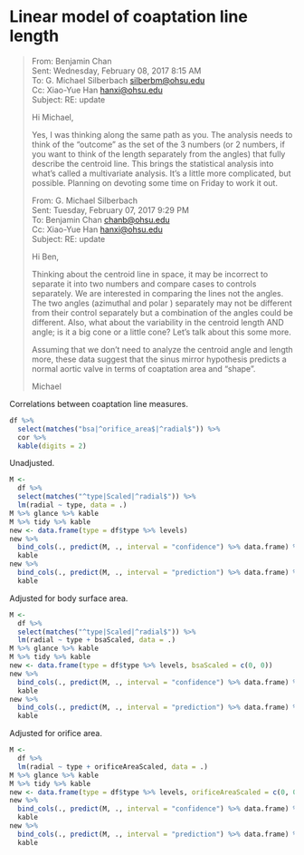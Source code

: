 # Linear model of coaptation line length

> From: Benjamin Chan   
> Sent: Wednesday, February 08, 2017 8:15 AM  
> To: G. Michael Silberbach <silberbm@ohsu.edu>  
> Cc: Xiao-Yue Han <hanxi@ohsu.edu>  
> Subject: RE: update  
> 
> Hi Michael,
> 
> Yes, I was thinking along the same path as you. The analysis needs to think of
> the "outcome" as the set of the 3 numbers (or 2 numbers, if you want to think
> of the length separately from the angles) that fully describe the centroid
> line. This brings the statistical analysis into what's called a multivariate
> analysis. It's a little more complicated, but possible. Planning on devoting
> some time on Friday to work it out.
> 
> From: G. Michael Silberbach   
> Sent: Tuesday, February 07, 2017 9:29 PM  
> To: Benjamin Chan <chanb@ohsu.edu>  
> Cc: Xiao-Yue Han <hanxi@ohsu.edu>  
> Subject: RE: update  
> 
> Hi Ben,
> 
> Thinking about the centroid line in space, it may be  incorrect to separate it
> into two numbers and compare cases to controls separately.  We are interested
> in comparing the lines not the angles. The two angles (azimuthal and polar )
> separately may not be different from their control separately but a
> combination of the angles could be different.  Also, what about the
> variability in the centroid length AND angle; is it a big cone or a little
> cone? Let's talk about this some more.
> 
> Assuming that we don't need to analyze the centroid angle and length more,
> these data suggest that the sinus mirror hypothesis predicts a normal aortic
> valve in terms of coaptation area and "shape".
> 
> Michael

Correlations between coaptation line measures.

```r
df %>%
  select(matches("bsa|^orifice_area$|^radial$")) %>%
  cor %>% 
  kable(digits = 2)
```

Unadjusted.

```r
M <- 
  df %>%
  select(matches("^type|Scaled|^radial$")) %>% 
  lm(radial ~ type, data = .)
M %>% glance %>% kable
M %>% tidy %>% kable
new <- data.frame(type = df$type %>% levels)
new %>% 
  bind_cols(., predict(M, ., interval = "confidence") %>% data.frame) %>% 
  kable
new %>% 
  bind_cols(., predict(M, ., interval = "prediction") %>% data.frame) %>% 
  kable
```

Adjusted for body surface area.

```r
M <- 
  df %>%
  select(matches("^type|Scaled|^radial$")) %>% 
  lm(radial ~ type + bsaScaled, data = .)
M %>% glance %>% kable
M %>% tidy %>% kable
new <- data.frame(type = df$type %>% levels, bsaScaled = c(0, 0))
new %>% 
  bind_cols(., predict(M, ., interval = "confidence") %>% data.frame) %>% 
  kable
new %>% 
  bind_cols(., predict(M, ., interval = "prediction") %>% data.frame) %>% 
  kable
```

Adjusted for orifice area.

```r
M <- 
  df %>%
  lm(radial ~ type + orificeAreaScaled, data = .)
M %>% glance %>% kable
M %>% tidy %>% kable
new <- data.frame(type = df$type %>% levels, orificeAreaScaled = c(0, 0)) 
new %>% 
  bind_cols(., predict(M, ., interval = "confidence") %>% data.frame) %>% 
  kable
new %>% 
  bind_cols(., predict(M, ., interval = "prediction") %>% data.frame) %>% 
  kable
```

